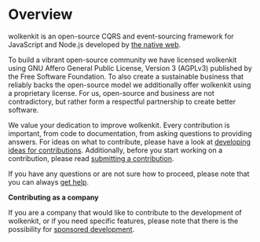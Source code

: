 
# Overview

wolkenkit is an open-source CQRS and event-sourcing framework for JavaScript and Node.js developed by [the native web](https://www.thenativeweb.io/).

To build a vibrant open-source community we have licensed wolkenkit using GNU Affero General Public License, Version 3 (AGPLv3) published by the Free Software Foundation. To also create a sustainable business that reliably backs the open-source model we additionally offer wolkenkit using a proprietary license. For us, open-source and business are not contradictory, but rather form a respectful partnership to create better software.

We value your dedication to improve wolkenkit. Every contribution is important, from code to documentation, from asking questions to providing answers. For ideas on what to contribute, please have a look at [developing ideas for contributions](../developing-ideas-for-contributions). Additionally, before you start working on a contribution, please read [submitting a contribution](../submitting-a-contribution).

If you have any questions or are not sure how to proceed, please note that you can always [get help](../../understanding-wolkenkit/getting-help).

<Hint type='tip'>

  **Contributing as a company**

  If you are a company that would like to contribute to the development of wolkenkit, or if you need specific features, please note that there is the possibility for [sponsored development](../sponsoring-development).

</Hint>
